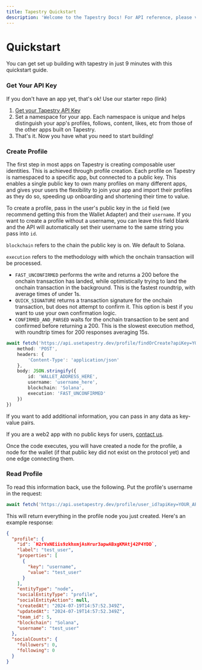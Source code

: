 ```yaml
---
title: Tapestry Quickstart
description: 'Welcome to the Tapestry Docs! For API reference, please visit <a href="https://api.usetapestry.dev/docs" target="_blank" rel="noopener noreferrer">https://api.usetapestry.dev/docs</a>'
---
```


# Quickstart

You can get set up building with tapestry in just 9 minutes with this quickstart guide. 

### Get Your API Key

If you don't have an app yet, that's ok! Use our starter repo (link)

1. [Get your Tapestry API Key](https://app.usetapestry.dev/)
2. Set a namespace for your app. Each namespace is unique and helps distinguish your app's profiles, follows, content, likes, etc from those of the other apps built on Tapestry.
3. That's it. Now you have what you need to start building!

### Create Profile

The first step in most apps on Tapestry is creating composable user identities. This is achieved through profile creation. Each profile on Tapestry is namespaced to a specific app, but connected to a public key. This enables a single public key to own many profiles on many different apps, and gives your users the flexibility to join your app and import their profiles as they do so, speeding up onboarding and shortening their time to value.

To create a profile, pass in the user's public key in the `id` field (we recommend getting this from the Wallet Adapter) and their `username`. If you want to create a profile without a username, you can leave this field blank and the API will automatically set their username to the same string you pass into `id`.

`blockchain` refers to the chain the public key is on. We default to Solana.

`execution` refers to the methodology with which the onchain transaction will be processed.

* `FAST_UNCONFIRMED` performs the write and returns a 200 before the onchain transaction has landed, while optimistically trying to land the onchain transaction in the background. This is the fastest roundtrip, with average times of under 1s.
* `QUICK_SIGNATURE` returns a transaction signature for the onchain transaction, but does not attempt to confirm it. This option is best if you want to use your own confirmation logic.
* `CONFIRMED_AND_PARSED` waits for the onchain transaction to be sent and confirmed before returning a 200. This is the slowest execution method, with roundtrip times for 200 responses averaging 15s. 

```ts
await fetch('https://api.usetapestry.dev/profile/findOrCreate?apiKey=YOUR_API_KEY', {
    method: 'POST',
    headers: {
        'Content-Type': 'application/json'
    },
    body: JSON.stringify({
        id: 'WALLET_ADDRESS_HERE',
        username: 'username_here',
        blockchain: 'Solana',
        execution: 'FAST_UNCONFIRMED'
    })
})
```

If you want to add additional information, you can pass in any data as key-value pairs.

If you are a web2 app with no public keys for users, [contact us](mailto:nemo@primitives.xyz).

Once the code executes, you will have created a node for the profile, a node for the wallet (if that public key did not exist on the protocol yet) and one edge connecting them.

### Read Profile
To read this information back, use the following. Put the profile's username in the request:

```ts
await fetch('https://api.usetapestry.dev/profile/user_id?apiKey=YOUR_API_KEY')
```

This will return everything in the profile node you just created. Here's an example response:

```json
{
  "profile": {
    "id": `H2rVxNEiis9zkhxmjAsHrur3apwABxgKMAtj42P4YDD`,
    "label": "test_user",
    "properties": [
      {
        "key": "username",
        "value": "test_user"
      }
    ],
    "entityType": "node",
    "socialEntityType": "profile",
    "socialEntityAction": null,
    "createdAt": "2024-07-19T14:57:52.349Z",
    "updatedAt": "2024-07-19T14:57:52.349Z",
    "team_id": 5,
    "blockchain": "Solana",
    "username": "test_user"
  },
  "socialCounts": {
    "followers": 0,
    "following": 0
  }
}